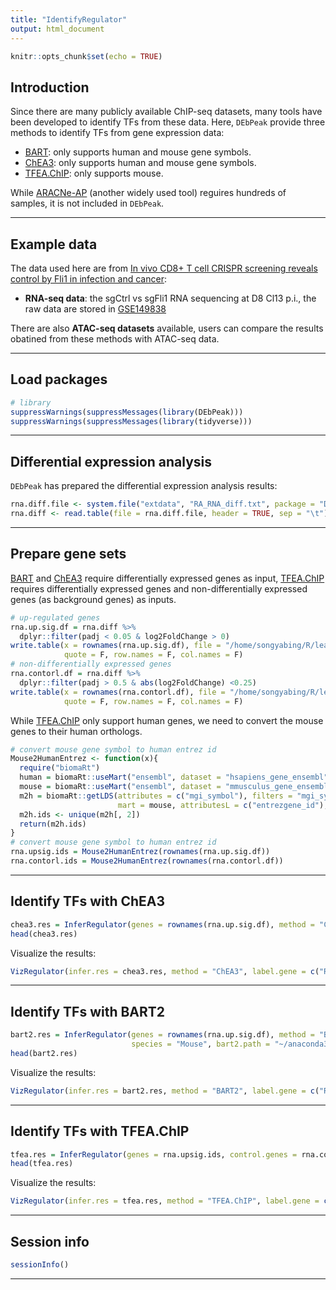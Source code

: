 ```yaml
---
title: "IdentifyRegulator"
output: html_document
---
```


```r
knitr::opts_chunk$set(echo = TRUE)
```

## Introduction
Since there are many publicly available ChIP-seq datasets, many tools have been developed to identify TFs from these data. Here, `DEbPeak` provide three methods to identify TFs from gene expression data:

* [BART](https://academic.oup.com/bioinformatics/article/34/16/2867/4956015?login=false): only supports human and mouse gene symbols.
* [ChEA3](https://www.ncbi.nlm.nih.gov/pmc/articles/PMC6602523): only supports human and mouse gene symbols.
* [TFEA.ChIP](https://academic.oup.com/bioinformatics/article/35/24/5339/5538988): only supports mouse.

While [ARACNe-AP](https://academic.oup.com/bioinformatics/article/32/14/2233/1743418?login=true) (another widely used tool) reguires hundreds of samples, it is not included in `DEbPeak`.

<hr />

## Example data

The data used here are from [In vivo CD8+ T cell CRISPR screening reveals control by Fli1 in infection and cancer](https://doi.org/10.1016/j.cell.2021.02.019):

* **RNA-seq data**: the sgCtrl vs sgFli1 RNA sequencing at D8 Cl13 p.i., the raw data are stored in [GSE149838](https://www.ncbi.nlm.nih.gov/geo/query/acc.cgi?acc=GSE149838)

There are also **ATAC-seq datasets** available, users can compare the results obatined from these methods with ATAC-seq data.

<hr />

## Load packages

```r
# library
suppressWarnings(suppressMessages(library(DEbPeak)))
suppressWarnings(suppressMessages(library(tidyverse)))
```

<hr />

## Differential expression analysis
`DEbPeak` has prepared the differential expression analysis results:
```r
rna.diff.file <- system.file("extdata", "RA_RNA_diff.txt", package = "DEbPeak")
rna.diff <- read.table(file = rna.diff.file, header = TRUE, sep = "\t")
```

<hr />

## Prepare gene sets

[BART](https://academic.oup.com/bioinformatics/article/34/16/2867/4956015?login=false) and [ChEA3](https://www.ncbi.nlm.nih.gov/pmc/articles/PMC6602523) require differentially expressed genes as input, [TFEA.ChIP](https://academic.oup.com/bioinformatics/article/35/24/5339/5538988) requires differentially expressed genes and non-differentially expressed genes (as background genes) as inputs.

```r
# up-regulated genes
rna.up.sig.df = rna.diff %>%
  dplyr::filter(padj < 0.05 & log2FoldChange > 0)
write.table(x = rownames(rna.up.sig.df), file = "/home/songyabing/R/learn/tmp/DEbPeak/RNAinfer/ATACDE_padj0.05_lfc0.txt",
            quote = F, row.names = F, col.names = F)
# non-differentially expressed genes
rna.contorl.df = rna.diff %>%
  dplyr::filter(padj > 0.5 & abs(log2FoldChange) <0.25)
write.table(x = rownames(rna.contorl.df), file = "/home/songyabing/R/learn/tmp/DEbPeak/RNAinfer/ATACDE_padj0.5_lfc0.25_contorl.txt",
            quote = F, row.names = F, col.names = F)
```

While [TFEA.ChIP](https://academic.oup.com/bioinformatics/article/35/24/5339/5538988) only support human genes, we need to convert the mouse genes to their human orthologs.

```r
# convert mouse gene symbol to human entrez id
Mouse2HumanEntrez <- function(x){
  require("biomaRt")
  human = biomaRt::useMart("ensembl", dataset = "hsapiens_gene_ensembl", host = "https://dec2021.archive.ensembl.org/")
  mouse = biomaRt::useMart("ensembl", dataset = "mmusculus_gene_ensembl", host = "https://dec2021.archive.ensembl.org/")
  m2h = biomaRt::getLDS(attributes = c("mgi_symbol"), filters = "mgi_symbol", values = x ,
                        mart = mouse, attributesL = c("entrezgene_id"), martL = human, uniqueRows=T)
  m2h.ids <- unique(m2h[, 2])
  return(m2h.ids)
}
# convert mouse gene symbol to human entrez id
rna.upsig.ids = Mouse2HumanEntrez(rownames(rna.up.sig.df))
rna.contorl.ids = Mouse2HumanEntrez(rownames(rna.contorl.df))
```

<hr />

## Identify TFs with ChEA3

```r
chea3.res = InferRegulator(genes = rownames(rna.up.sig.df), method = "ChEA3", species = "Mouse")
head(chea3.res)
```

Visualize the results:
```r
VizRegulator(infer.res = chea3.res, method = "ChEA3", label.gene = c("RUNX1", "RUNX2", "RUNX3"))
```

<hr />

## Identify TFs with BART2

```r
bart2.res = InferRegulator(genes = rownames(rna.up.sig.df), method = "BART2", 
                           species = "Mouse", bart2.path = "~/anaconda3/envs/bart2/bin/bart2")
head(bart2.res)
```

Visualize the results:
```r
VizRegulator(infer.res = bart2.res, method = "BART2", label.gene = c("RUNX1", "RUNX2", "RUNX3"))
```

<hr />

## Identify TFs with TFEA.ChIP

```r
tfea.res = InferRegulator(genes = rna.upsig.ids, control.genes = rna.contorl.ids, method = "TFEA.ChIP")
head(tfea.res)
```

Visualize the results:
```r
VizRegulator(infer.res = tfea.res, method = "TFEA.ChIP", label.gene = c("RUNX1", "RUNX2", "RUNX3"))
```

<hr />

## Session info

```r
sessionInfo()
```

<hr />












